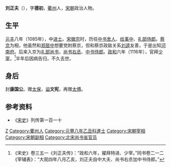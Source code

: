 '''刘正夫'''（{{bd|1062年||1117年}}），字'''德初'''，[[衢州|衢州]]人，[[宋朝|宋朝]]政治人物。

== 生平 ==
[[元丰_(北宋)|元丰]]八年（1085年），中[[进士|进士]]。[[宋徽宗|宋徽宗]]时，历任[[中书舍人|中书舍人]]、[[给事中|给事中]]、[[礼部侍郎|礼部侍郎]]。[[蔡京|蔡京]]为相，他虽然和[[郑居中|郑居中]]想要党附蔡京，但和蔡京政敌关系[[刘逵|刘逵]]友善，于是出知[[河南府|河南府]]。后来入京为[[礼部尚书|礼部尚书]]，[[尚书右丞|尚书右丞]]、[[中书侍郎|中书侍郎]]。[[政和|政和]]六年（1116年），官拜[[少宰|少宰]]，<ref>《宋史》卷三五一《刘正夫传》：“政和六年，擢拜特进、少宰。”同书卷二一二《宰辅表》：“大观四年八月乙亥，刘正夫自中大夫、尚书右丞加中书侍郎。”</ref>半年后因病告归，不久去世。

== 身后 ==
封'''康国公'''。赠[[太保|太保]]，[[谥|谥]]'''文宪'''，再赠[[太傅|太傅]]。

== 参考资料 ==
{{reflist}}
*《[[宋史|宋史]]》列传第一百一十

{{start box}}
{{s-before|[[张商英|张商英]]}}
{{s-title|[[北宋|北宋]][[少宰|少宰]]（[[尚书右仆射兼中书侍郎|尚书右仆射兼中书侍郎]]）|1116年}}
{{s-after|[[余深|余深]]}}
{{end box}}

{{Authority control}}

{{DEFAULTSORT:Liu}}
[[Category:刘姓|Z]]
[[Category:衢州人|Category:衢州人]]
[[Category:元豐八年乙丑科進士|Category:元豐八年乙丑科進士]]
[[Category:宋朝宰相|Category:宋朝宰相]]
[[Category:宋朝副相|Category:宋朝副相]]
[[Category:北宋尚书省官员|Category:北宋尚书省官员]]